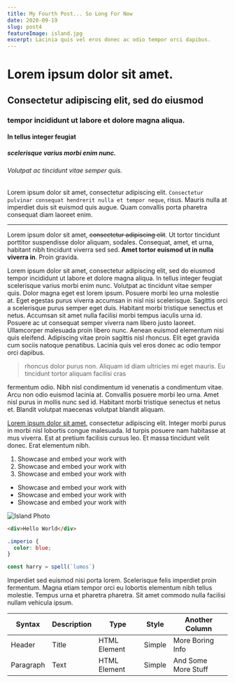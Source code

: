 ```yaml
---
title: My Fourth Post... So Long For Now
date: 2020-09-19
slug: post4
featureImage: island.jpg 
excerpt: Lacinia quis vel eros donec ac odio tempor orci dapibus.
---
```


# Lorem ipsum dolor sit amet.

## Consectetur adipiscing elit, sed do eiusmod 

### tempor incididunt ut labore et dolore magna aliqua. 

#### In tellus integer feugiat 

##### scelerisque varius morbi enim nunc. 

###### Volutpat ac tincidunt vitae semper quis.

Lorem ipsum dolor sit amet, consectetur adipiscing elit. `Consectetur pulvinar consequat hendrerit nulla et tempor neque`, risus. Mauris nulla at imperdiet duis sit euismod quis augue. Quam convallis porta pharetra consequat diam laoreet enim.

---

Lorem ipsum dolor sit amet, ~~consectetur adipiscing elit~~. Ut tortor tincidunt porttitor suspendisse dolor aliquam, sodales. Consequat, amet, et urna, habitant nibh tincidunt viverra sed sed. **Amet tortor euismod ut in nulla viverra in**. Proin gravida.

Lorem ipsum dolor sit amet, consectetur adipiscing elit, sed do eiusmod 
tempor incididunt ut labore et dolore magna aliqua. In tellus integer feugiat 
scelerisque varius morbi enim nunc. Volutpat ac tincidunt vitae semper quis. 
Dolor magna eget est lorem ipsum. Posuere morbi leo urna molestie at. Eget 
egestas purus viverra accumsan in nisl nisi scelerisque. Sagittis orci a 
scelerisque purus semper eget duis. Habitant morbi tristique senectus et 
netus. Accumsan sit amet nulla facilisi morbi tempus iaculis urna id. Posuere 
ac ut consequat semper viverra nam libero justo laoreet. Ullamcorper 
malesuada proin libero nunc. Aenean euismod elementum nisi quis eleifend. 
Adipiscing vitae proin sagittis nisl rhoncus. Elit eget gravida cum sociis 
natoque penatibus. Lacinia quis vel eros donec ac odio tempor orci dapibus.

> rhoncus dolor purus non. Aliquam id diam ultricies mi eget mauris. Eu tincidunt tortor aliquam facilisi cras  

fermentum odio. Nibh nisl condimentum id venenatis a condimentum vitae. 
Arcu non odio euismod lacinia at. Convallis posuere morbi leo urna. Amet nisl 
purus in mollis nunc sed id. Habitant morbi tristique senectus et netus et. 
Blandit volutpat maecenas volutpat blandit aliquam. 

[Lorem ipsum dolor sit amet](https://www.google.com/), consectetur adipiscing elit. Integer morbi purus in morbi nisl lobortis congue malesuada. Id turpis posuere nam habitasse at mus viverra. Est at pretium facilisis cursus leo. Et massa tincidunt velit donec. Erat elementum nibh.

1. Showcase and embed your work with
2. Showcase and embed your work with
3. Showcase and embed your work with

- Showcase and embed your work with
- Showcase and embed your work with
- Showcase and embed your work with

![Island Photo](island.jpg)


```html
<div>Hello World</div>
```

```css
.imperio {
  color: blue;
}
```

```js
const harry = spell(`lumos`)
```



Imperdiet sed euismod nisi porta lorem. Scelerisque felis imperdiet proin fermentum. Magna etiam tempor orci eu lobortis elementum nibh tellus molestie. Tempus urna et pharetra pharetra. Sit amet commodo nulla facilisi nullam vehicula ipsum.

| Syntax    | Description | Type         | Style  | Another Column      |
| --------- | ----------- | ------------ | ------ | ------------------- |
| Header    | Title       | HTML Element | Simple | More Boring Info    |
| Paragraph | Text        | HTML Element | Simple | And Some More Stuff |